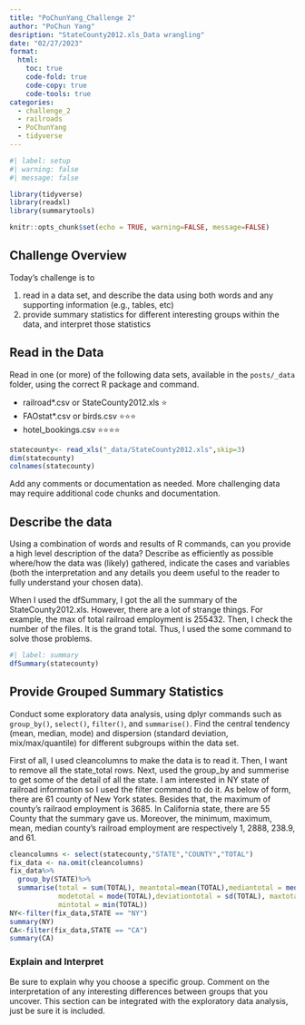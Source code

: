 ```yaml
---
title: "PoChunYang_Challenge 2"
author: "PoChun Yang"
desription: "StateCounty2012.xls_Data wrangling"
date: "02/27/2023"
format:
  html:
    toc: true
    code-fold: true
    code-copy: true
    code-tools: true
categories:
  - challenge_2
  - railroads
  - PoChunYang
  - tidyverse
---
```


```r
#| label: setup
#| warning: false
#| message: false

library(tidyverse)
library(readxl)
library(summarytools)

knitr::opts_chunk$set(echo = TRUE, warning=FALSE, message=FALSE)
```

## Challenge Overview

Today's challenge is to

1)  read in a data set, and describe the data using both words and any supporting information (e.g., tables, etc)
2)  provide summary statistics for different interesting groups within the data, and interpret those statistics

## Read in the Data

Read in one (or more) of the following data sets, available in the `posts/_data` folder, using the correct R package and command.

-   railroad\*.csv or StateCounty2012.xls ⭐
-   FAOstat\*.csv or birds.csv ⭐⭐⭐
-   hotel_bookings.csv ⭐⭐⭐⭐

```r
statecounty<- read_xls("_data/StateCounty2012.xls",skip=3)
dim(statecounty)
colnames(statecounty)

```

Add any comments or documentation as needed. More challenging data may require additional code chunks and documentation.

## Describe the data

Using a combination of words and results of R commands, can you provide a high level description of the data? Describe as efficiently as possible where/how the data was (likely) gathered, indicate the cases and variables (both the interpretation and any details you deem useful to the reader to fully understand your chosen data).

When I used the dfSummary, I got the all the summary of the StateCounty2012.xls. However, there are a lot of strange things. For example, the max of total railroad employment is 255432. Then, I check the number of the files. It is the grand total. Thus, I used the some command to solve those problems.

```r
#| label: summary
dfSummary(statecounty)
```

## Provide Grouped Summary Statistics

Conduct some exploratory data analysis, using dplyr commands such as `group_by()`, `select()`, `filter()`, and `summarise()`. Find the central tendency (mean, median, mode) and dispersion (standard deviation, mix/max/quantile) for different subgroups within the data set.

First of all, I used cleancolumns to make the data is to read it. Then, I want to remove all the state_total rows. Next, used the group_by and summerise to get some of the detail of all the state. I am interested in NY state of railroad information so I used the filter command to do it. As below of form, there are 61 county of New York states. Besides that, the maximum of county's railraod employment is 3685.
In California state, there are 55 County that the summary gave us. Moreover, the minimum, maximum, mean, median county's railroad employment are respectively 1, 2888, 238.9, and 61.

```r

cleancolumns <- select(statecounty,"STATE","COUNTY","TOTAL")
fix_data <- na.omit(cleancolumns)
fix_data%>%
  group_by(STATE)%>%
  summarise(total = sum(TOTAL), meantotal=mean(TOTAL),mediantotal = median(TOTAL),
            modetotal = mode(TOTAL),deviationtotal = sd(TOTAL), maxtotal = max(TOTAL),
            mintotal = min(TOTAL))
NY<-filter(fix_data,STATE == "NY")
summary(NY)
CA<-filter(fix_data,STATE == "CA")
summary(CA)

```

### Explain and Interpret

Be sure to explain why you choose a specific group. Comment on the interpretation of any interesting differences between groups that you uncover. This section can be integrated with the exploratory data analysis, just be sure it is included.
